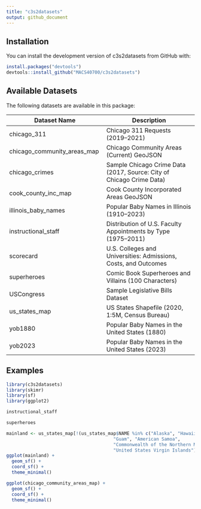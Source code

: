 ```yaml
---
title: "c3s2datasets"
output: github_document
---
```



## Installation

You can install the development version of c3s2datasets from GitHub with:

```r
install.packages("devtools")
devtools::install_github("MACS40700/c3s2datasets")
```

## Available Datasets

The following datasets are available in this package:

| Dataset Name | Description |
|--------------|-------------|
| chicago_311 | Chicago 311 Requests (2019–2021) |
| chicago_community_areas_map | Chicago Community Areas (Current) GeoJSON |
| chicago_crimes | Sample Chicago Crime Data (2017, Source: City of Chicago Crime Data) |
| cook_county_inc_map | Cook County Incorporated Areas GeoJSON |
| illinois_baby_names | Popular Baby Names in Illinois (1910–2023) |
| instructional_staff | Distribution of U.S. Faculty Appointments by Type (1975–2011) |
| scorecard | U.S. Colleges and Universities: Admissions, Costs, and Outcomes |
| superheroes | Comic Book Superheroes and Villains (100 Characters) |
| USCongress | Sample Legislative Bills Dataset |
| us_states_map | US States Shapefile (2020, 1:5M, Census Bureau) |
| yob1880 | Popular Baby Names in the United States (1880) |
| yob2023 | Popular Baby Names in the United States (2023) |

## Examples

```r
library(c3s2datasets)
library(skimr)
library(sf)
library(ggplot2)
```

```r
instructional_staff
```

```r
superheroes
```

```r
mainland <- us_states_map[!(us_states_map$NAME %in% c("Alaska", "Hawaii", "Puerto Rico",
                                        "Guam", "American Samoa", 
                                        "Commonwealth of the Northern Mariana Islands", 
                                        "United States Virgin Islands")), ]
ggplot(mainland) +
  geom_sf() +
  coord_sf() +
  theme_minimal()
```

```r
ggplot(chicago_community_areas_map) +
  geom_sf() +
  coord_sf() +
  theme_minimal()
```

